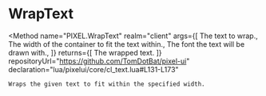 
# WrapText
<Method
	name="PIXEL.WrapText"
	realm="client"
	args={[
		<Argument type="string" name="text">The text to wrap.</Argument>,
		<Argument type="number" name="width">The width of the container to fit the text within.</Argument>,
		<Argument type="string" name="font">The font the text will be drawn with.</Argument>,
	]}
	returns={[
		<ReturnValue type="string">The wrapped text.</ReturnValue>
	]}
	repositoryUrl="https://github.com/TomDotBat/pixel-ui"
	declaration="lua/pixelui/core/cl_text.lua#L131-L173"
>
	Wraps the given text to fit within the specified width.
</Method>